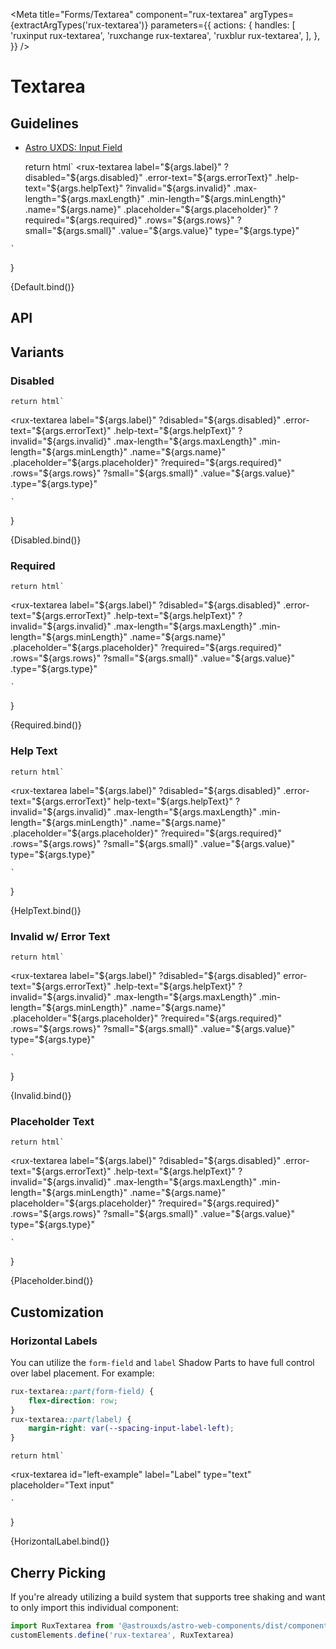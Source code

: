 
<Meta
    title="Forms/Textarea"
    component="rux-textarea"
    argTypes={extractArgTypes('rux-textarea')}
    parameters={{
        actions: {
            handles: [
                'ruxinput rux-textarea',
                'ruxchange rux-textarea',
                'ruxblur rux-textarea',
            ],
        },
    }}
/>

# Textarea

## Guidelines

-   [Astro UXDS: Input Field](https://www.astrouxds.com/components/input-field/)

    return html`
<rux-textarea
    label="${args.label}"
    ?disabled="${args.disabled}"
    .error-text="${args.errorText}"
    .help-text="${args.helpText}"
    ?invalid="${args.invalid}"
    .max-length="${args.maxLength}"
    .min-length="${args.minLength}"
    .name="${args.name}"
    .placeholder="${args.placeholder}"
    ?required="${args.required}"
    .rows="${args.rows}"
    ?small="${args.small}"
    .value="${args.value}"
    type="${args.type}"
></rux-textarea>
    `
}

<Canvas>
    <Story
        name="Default"
        args={{
            label: 'Textarea label',
            type: 'text'
        }}
    >
        {Default.bind()}
    </Story>
</Canvas>

## API

<ArgsTable of="rux-textarea" />

## Variants

### Disabled

    return html`
<rux-textarea
    label="${args.label}"
    ?disabled="${args.disabled}"
    .error-text="${args.errorText}"
    .help-text="${args.helpText}"
    ?invalid="${args.invalid}"
    .max-length="${args.maxLength}"
    .min-length="${args.minLength}"
    .name="${args.name}"
    .placeholder="${args.placeholder}"
    ?required="${args.required}"
    .rows="${args.rows}"
    ?small="${args.small}"
    .value="${args.value}"
    .type="${args.type}"
></rux-textarea>
    `
}

<Canvas>
    <Story
        name="Disabled"
        args={{
            label: 'Disabled textarea',
            disabled: true,
        }}
    >
        {Disabled.bind()}
    </Story>
</Canvas>

### Required

    return html`
<rux-textarea
    label="${args.label}"
    ?disabled="${args.disabled}"
    .error-text="${args.errorText}"
    .help-text="${args.helpText}"
    ?invalid="${args.invalid}"
    .max-length="${args.maxLength}"
    .min-length="${args.minLength}"
    .name="${args.name}"
    .placeholder="${args.placeholder}"
    ?required="${args.required}"
    .rows="${args.rows}"
    ?small="${args.small}"
    .value="${args.value}"
    .type="${args.type}"
></rux-textarea>
    `
}

<Canvas>
    <Story
        name="Required"
        args={{
            label: 'Required textarea',
            required: true,
        }}
    >
        {Required.bind()}
    </Story>
</Canvas>

### Help Text

    return html`
<rux-textarea
    label="${args.label}"
    ?disabled="${args.disabled}"
    .error-text="${args.errorText}"
    help-text="${args.helpText}"
    ?invalid="${args.invalid}"
    .max-length="${args.maxLength}"
    .min-length="${args.minLength}"
    .name="${args.name}"
    .placeholder="${args.placeholder}"
    ?required="${args.required}"
    .rows="${args.rows}"
    ?small="${args.small}"
    .value="${args.value}"
    type="${args.type}"
></rux-textarea>
    `
}

<Canvas>
    <Story
        name="Help Text"
        args={{
            label: 'Help text',
            helpText: 'Help text',
            type: 'text',
        }}
    >
        {HelpText.bind()}
    </Story>
</Canvas>

### Invalid w/ Error Text

    return html`
<rux-textarea
    label="${args.label}"
    ?disabled="${args.disabled}"
    error-text="${args.errorText}"
    .help-text="${args.helpText}"
    ?invalid="${args.invalid}"
    .max-length="${args.maxLength}"
    .min-length="${args.minLength}"
    .name="${args.name}"
    .placeholder="${args.placeholder}"
    ?required="${args.required}"
    .rows="${args.rows}"
    ?small="${args.small}"
    .value="${args.value}"
    type="${args.type}"
></rux-textarea>
    `
}

<Canvas>
    <Story
        name="Invalid"
        args={{
            invalid: true,
            errorText: 'Field is required',
            label: 'Textarea Field',
            type: 'text'
        }}
    >
        {Invalid.bind()}
    </Story>
</Canvas>

### Placeholder Text

    return html`
<rux-textarea
    label="${args.label}"
    ?disabled="${args.disabled}"
    .error-text="${args.errorText}"
    .help-text="${args.helpText}"
    ?invalid="${args.invalid}"
    .max-length="${args.maxLength}"
    .min-length="${args.minLength}"
    .name="${args.name}"
    placeholder="${args.placeholder}"
    ?required="${args.required}"
    .rows="${args.rows}"
    ?small="${args.small}"
    .value="${args.value}"
    type="${args.type}"
></rux-textarea>
    `
}

<Canvas>
    <Story
        name="Placeholder"
        args={{
            label: 'Placeholder Text',
            placeholder: 'Placeholder',
            type: 'text'
        }}
    >
        {Placeholder.bind()}
    </Story>
</Canvas>

## Customization

### Horizontal Labels

You can utilize the `form-field` and `label` Shadow Parts to have full control over label placement. For example:

```css
rux-textarea::part(form-field) {
    flex-direction: row;
}
rux-textarea::part(label) {
    margin-right: var(--spacing-input-label-left);
}
```

    return html`
<style>
    #left-example::part(form-field) {
        flex-direction: row;
    }
    #left-example::part(label) {
        margin-right: var(--spacing-input-label-left);
    }
</style>
<rux-textarea
    id="left-example"
    label="Label"
    type="text"
    placeholder="Text input"
></rux-textarea>
    `
}

<Canvas>
    <Story name="Horizontal Label">{HorizontalLabel.bind()}</Story>
</Canvas>

## Cherry Picking

If you're already utilizing a build system that supports tree shaking and want to only import this individual component:

```js
import RuxTextarea from '@astrouxds/astro-web-components/dist/components/rux-textarea.js'
customElements.define('rux-textarea', RuxTextarea)
```
